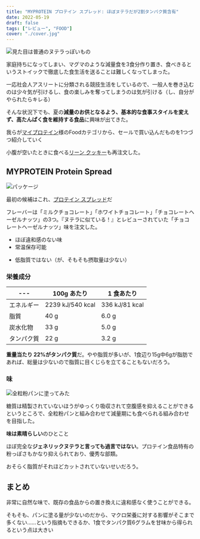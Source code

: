 ```yaml
---
title: "MYPROTEIN プロテイン スプレッド: ほぼヌテラだが2割タンパク質含有"
date: 2022-05-19
draft: false
tags: ["レビュー", "FOOD"]
cover: "./cover.jpg"
---
```


![見た目は普通のヌテラっぽいもの](.//cover.jpg)

家庭持ちになってしまい、マグマのような減量食を3食分作り置き、食べきるというストイックで徹底した食生活を送ることは難しくなってしまった。

<LinkBox url="https://blog.gensobunya.net/post/2021/06/magma_cyclist/" />

一応社会人アスリートに分類される競技生活をしているので、一般人を巻き込むのは少々気が引けるし、食の楽しみを奪ってしまうのは気が引ける（し、自分がやられたらキレる）

そんな状況下でも、夏の**減量のお供となるよう、基本的な食事スタイルを変えず、高たんぱく食を維持する食品**に興味が出てきた。

我らが[マイプロテイン](https://px.a8.net/svt/ejp?a8mat=3N3PXV+GF7GHE+45DI+60WN6)様のFoodカテゴリから、セールで買い込んだものを1つづつ紹介していく

小腹が空いたときに食べる[リーン クッキー](https://px.a8.net/svt/ejp?a8mat=3N3PXV+GF7GHE+45DI+BW0YB&a8ejpredirect=https%3A%2F%2Fwww.myprotein.jp%2Fsports-nutrition%2Flean-cookie%2F11200865.html)も再注文した。

<LinkBox url="https://blog.gensobunya.net/post/2022/02/mp_lean_cookie/" />

## MYPROTEIN Protein Spread

![パッケージ](.//package.jpg)

最初の候補はこれ、[プロテイン スプレッド](https://px.a8.net/svt/ejp?a8mat=3N3PXV+GF7GHE+45DI+BW0YB&a8ejpredirect=https%3A%2F%2Fwww.myprotein.jp%2Fsports-nutrition%2Fprotein-spreads%2F11691950.html)だ

フレーバーは「ミルクチョコレート」「ホワイトチョコレート」「チョコレートヘーゼルナッツ」の3つ。『ヌテラに似ている！』とレビューされていた「チョコレートヘーゼルナッツ」味を注文した。

<PositiveBox>

- ほぼ違和感のない味
- 常温保存可能

</PositiveBox>

<NegativeBox>

- 低脂質ではない（が、そもそも摂取量は少ない）

</NegativeBox>

### 栄養成分

| ---        | 100g あたり      | 1 食あたり     |
| ---------- | ---------------- | -------------- |
| エネルギー | 2239 kJ/540 kcal | 336 kJ/81 kcal |
| 脂質       | 40 g             | 6.0 g          |
| 炭水化物   | 33 g             | 5.0 g          |
| タンパク質 | 22 g             | 3.2 g          |

**重量当たり 22%がタンパク質**だ。やや脂質が多いが、1食辺り15g中6gが脂肪であれば、総量は少ないので脂質に目くじらを立てることもないだろう。

### 味

![全粒粉パンに塗ってみた](./all_bran.jpg)

糖質は精製されていないほうがゆっくり吸収されて空腹感を抑えることができるというところで、全粒粉パンと組み合わせて減量期にも食べられる組み合わせを目指した。

**味は素晴らしい**のひとこと

ほぼ完全な**ジェネリックヌテラと言っても過言ではない**。プロテイン食品特有の粉っぽさもかなり抑えられており、優秀な部類。

おそらく脂質がそれほどカットされていないせいだろう。

## まとめ

非常に自然な味で、既存の食品からの置き換えに違和感なく使うことができる。

そもそも、パンに塗る量が少ないのだから、マクロ栄養に対する影響がそこまで多くない……という指摘もできるか、1食でタンパク質6グラムを甘味から得られるという点は大きい

<LinkBox
  url="https://www.myprotein.jp/sports-nutrition/protein-spreads/11691950.html"
  linkUrl="https://px.a8.net/svt/ejp?a8mat=3N3PXV+GF7GHE+45DI+BW0YB&a8ejpredirect=https%3A%2F%2Fwww.myprotein.jp%2Fsports-nutrition%2Fprotein-spreads%2F11691950.html"
/>
